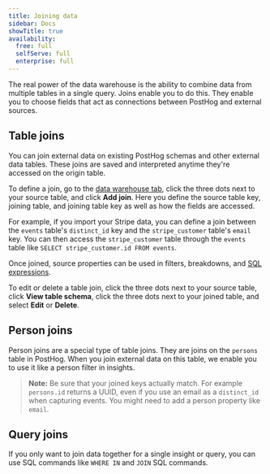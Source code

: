 ```yaml
---
title: Joining data
sidebar: Docs
showTitle: true
availability:
  free: full
  selfServe: full
  enterprise: full
---
```


The real power of the data warehouse is the ability to combine data from multiple tables in a single query. Joins enable you to do this. They enable you to choose fields that act as connections between PostHog and external sources. 

## Table joins

You can join external data on existing PostHog schemas and other external data tables. These joins are saved and interpreted anytime they're accessed on the origin table. 

To define a join, go to the [data warehouse tab](https://us.posthog.com/data-warehouse), click the three dots next to your source table, and click **Add join**. Here you define the source table key, joining table, and joining table key as well as how the fields are accessed.

For example, if you import your Stripe data, you can define a join between the `events` table's `distinct_id` key and the `stripe_customer` table's `email` key. You can then access the `stripe_customer` table through the `events` table like `SELECT stripe_customer.id FROM events`. 


<ProductScreenshot
    imageLight="https://res.cloudinary.com/dmukukwp6/image/upload/join_light_9b369cc72f.png" 
    imageDark="https://res.cloudinary.com/dmukukwp6/image/upload/join_dark_41d32574ec.png"
    alt="Create a join" 
    classes="rounded"
/>

Once joined, source properties can be used in filters, breakdowns, and [SQL expressions](/docs/sql/expressions).

To edit or delete a table join, click the three dots next to your source table, click **View table schema**, click the three dots next to your joined table, and select **Edit** or **Delete**.

## Person joins

Person joins are a special type of table joins. They are joins on the `persons` table in PostHog. When you join external data on this table, we enable you to use it like a person filter in insights. 

<ProductScreenshot
    imageLight="https://res.cloudinary.com/dmukukwp6/image/upload/p_light_b0d3101335.png" 
    imageDark="https://res.cloudinary.com/dmukukwp6/image/upload/p_dark_fc9634f06e.png"
    alt="Filter on joined person properties" 
    classes="rounded"
/>

> **Note:** Be sure that your joined keys actually match. For example `persons.id` returns a UUID, even if you use an email as a `distinct_id` when capturing events. You might need to add a person property  like `email`. 

## Query joins

If you only want to join data together for a single insight or query, you can use SQL commands like `WHERE IN` and `JOIN` SQL commands.


<QueryJoinExample />
